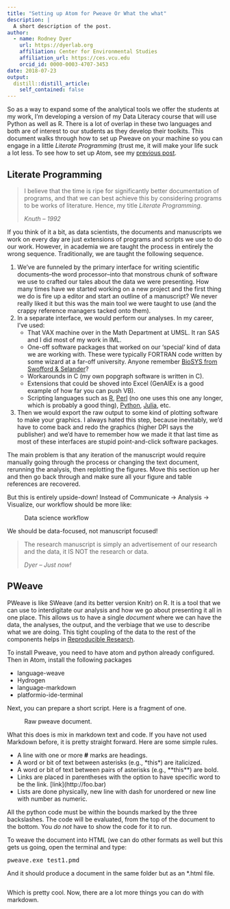```yaml
---
title: "Setting up Atom for Pweave Or What the what"
description: |
  A short description of the post.
author:
  - name: Rodney Dyer
    url: https://dyerlab.org
    affiliation: Center for Environmental Studies
    affiliation_url: https://ces.vcu.edu
    orcid_id: 0000-0003-4707-3453
date: 2018-07-23
output:
  distill::distill_article:
    self_contained: false
---
```





So as a way to expand some of the analytical tools we offer the students at my work, I'm developing a version of my Data Literacy course that will use Python as well as R.  There is a lot of overlap in these two languages and both are of interest to our students as they develop their toolkits.  This document walks through how to set up Pweave on your machine so you can engage in a little _Literate Programming_ (trust me, it will make your life suck a lot less.  To see how to set up Atom, see my [previous post](https://rodneydyer.com/2018/06/20/the-atom-editor/).

## Literate Programming


<blockquote class="wp-block-quote">
  <p>
    I believe that the time is ripe for significantly better documentation of programs, and that we can best achieve this by considering programs to be works of literature.  Hence, my title <em>Literate Programming.</em>
  </p>
  
  <p>
    <cite>Knuth &#8211; 1992</cite>
  </p>
</blockquote>

If you think of it a bit, as data scientists, the documents and manuscripts we work on every day are just extensions of programs and scripts we use to do our work.  However, in academia we are taught the process in entirely the wrong sequence.  Traditionally, we are taught the following sequence.

  1. We've are funneled by the primary interface for writing scientific documents&#8211;the word processor&#8211;into that monstrous chunk of software we use to crafted our tales about the data we were presenting.  How many times have we started working on a new project and the first thing we do is fire up a editor and start an outline of a manuscript?  We never really liked it but this was the main tool we were taught to use (and the crappy reference managers tacked onto them). 
  2. In a separate interface, we would perform our analyses.   In my career, I've used: 
      * That VAX machine over in the Math Department at UMSL.  It ran SAS and I did most of my work in IML.
      * One-off software packages that worked on our &#8216;special' kind of data we are working with.  These were typically FORTRAN code written by some wizard at a far-off university.  Anyone remember [BioSYS from Swofford & Selander](http://doi.org/10.1093/oxfordjournals.jhered.a109497)?
      * Workarounds in C (my own popgraph software is written in C).
      * Extensions that could be shoved into Excel (GenAlEx is a good example of how far you can push VB).
      * Scripting languages such as [R](http://cran.r-project.org/), [Perl](http://www.perl.org/) (no one uses this one any longer, which is probably a good thing), [Python](http://www.python.org/), [Julia](https://julialang.org/), etc.
  3. Then we would export the raw output to some kind of plotting software to make your graphics.  I always hated this step, because inevitably, we'd have to come back and redo the graphics (higher DPI says the publisher) and we'd have to remember how we made it that last time as most of these interfaces are stupid point-and-click software packages.

The main problem is that any iteration of the manuscript would require manually going through the process or changing the text document, rerunning the analysis, then replotting the figures.  Move this section up her and then go back through and make sure all your figure and table references are recovered. 

But this is entirely upside-down!  Instead of Communicate -> Analysis -> Visualize, our workflow should be more like:<figure class="wp-block-image">

<img src="https://rodneydyer.com/wp-content/uploads/2018/07/DataWorkCycle.png" alt="" class="wp-image-2103" srcset="https://rodneydyer.com/wp-content/uploads/2018/07/DataWorkCycle.png 658w, https://rodneydyer.com/wp-content/uploads/2018/07/DataWorkCycle-281x300.png 281w" sizes="(max-width: 658px) 100vw, 658px" /> <figcaption>Data science workflow</figcaption></figure> 

We should be data-focused, not manuscript focused!

<blockquote class="wp-block-quote">
  <p>
    The research manuscript is simply an advertisement of our research and the data, it IS NOT the research or data.
  </p>
  
  <p>
    <cite>Dyer &#8211; Just now!</cite>
  </p>
</blockquote>

## PWeave

PWeave is like SWeave (and its better version Knitr) on R. It is a tool that we can use to interdigitate our analysis and how we go about presenting it all in one place.  This allows us to have a single _document_ where we can have the data, the analyses, the output, and the verbiage that we use to describe what we are doing.  This tight coupling of the data to the rest of the components helps in [Reproducible Research](https://reproducibleresearch.net/).

To install Pweave, you need to have atom and python already configured.  Then in Atom, install the following packages

  * language-weave
  * Hydrogen
  * language-markdown
  * platformio-ide-terminal

Next, you can prepare a short script.  Here is a fragment of one.<figure class="wp-block-image">

<img src="https://rodneydyer.com/wp-content/uploads/2018/07/2018-07-23_14-20-35-e1532370195594.png" alt="" class="wp-image-2106" srcset="https://rodneydyer.com/wp-content/uploads/2018/07/2018-07-23_14-20-35-e1532370195594.png 518w, https://rodneydyer.com/wp-content/uploads/2018/07/2018-07-23_14-20-35-e1532370195594-292x300.png 292w" sizes="(max-width: 518px) 100vw, 518px" /> <figcaption>Raw pweave document.</figcaption></figure> 

<p class="has-very-dark-gray-color">
  What this does is mix in markdown text and code.  If you have not used Markdown before, it is pretty straight forward.  Here are some simple rules.
</p>

  * A line with one or more **#** marks are headings.
  * A word or bit of text between asterisks (e.g., \*this\*) are italicized.
  * A word or bit of text between pairs of asterisks (e.g., \*\*this\*\*) are bold.
  * Links are placed in parentheses with the option to have specific word to be the link.    \[link\](http://foo.bar)
  * Lists are done physically, new line with dash for unordered or new line with number as numeric.

All the python code must be within the bounds marked by the three backslashes.  The code will be evaluated, from the top of the document to the bottom.  You _do not_ have to show the code for it to run.  

To weave the document into HTML (we can do other formats as well but this gets us going, open the terminal and type:

<pre class="crayon-plain-tag">pweave.exe test1.pmd</pre>

And it should produce a document in the same folder but as an *.html file.<figure class="wp-block-image">

<img src="https://rodneydyer.com/wp-content/uploads/2018/07/2018-07-23_14-20-59.png" alt="" class="wp-image-2107" srcset="https://rodneydyer.com/wp-content/uploads/2018/07/2018-07-23_14-20-59.png 458w, https://rodneydyer.com/wp-content/uploads/2018/07/2018-07-23_14-20-59-162x300.png 162w" sizes="(max-width: 458px) 100vw, 458px" /> </figure> 

Which is pretty cool.  Now, there are a lot more things you can do with markdown.
 
 
 
